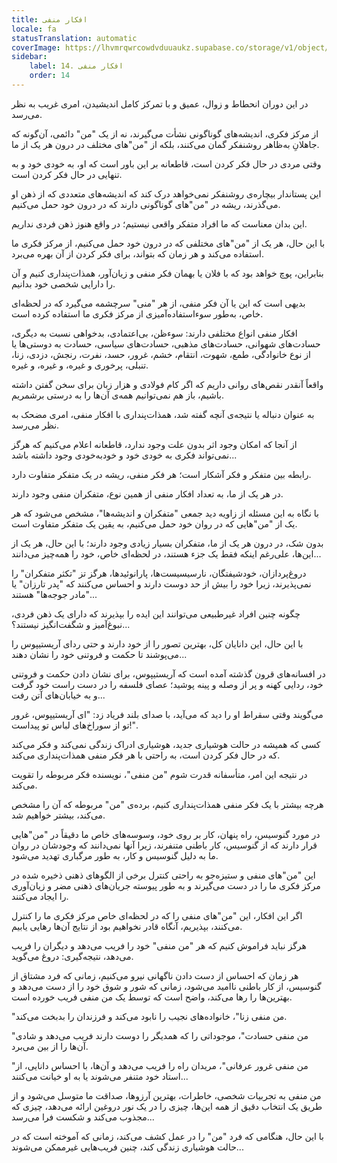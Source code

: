 ```yaml
---
title: افکار منفی
locale: fa
statusTranslation: automatic
coverImage: https://lhvmrqwrcowdvduuaukz.supabase.co/storage/v1/object/public/strapi-uploads/small_cover-tratado-de-psicologia-revolucionaria.webp-5e15e1cec4e0ebebcde5d7fc7565d8fd.webp
sidebar:
    label: 14. افکار منفی
    order: 14
---
```

در این دوران انحطاط و زوال، عمیق و با تمرکز کامل اندیشیدن، امری غریب به نظر می‌رسد.

از مرکز فکری، اندیشه‌های گوناگونی نشأت می‌گیرند، نه از یک "من" دائمی، آن‌گونه که جاهلانِ به‌ظاهر روشنفکر گمان می‌کنند، بلکه از "من"های مختلف در درون هر یک از ما.

وقتی مردی در حال فکر کردن است، قاطعانه بر این باور است که او، به خودی خود و به تنهایی در حال فکر کردن است.

این پستاندار بیچاره‌ی روشنفکر نمی‌خواهد درک کند که اندیشه‌های متعددی که از ذهن او می‌گذرند، ریشه در "من"های گوناگونی دارند که در درون خود حمل می‌کنیم.

این بدان معناست که ما افراد متفکر واقعی نیستیم؛ در واقع هنوز ذهن فردی نداریم.

با این حال، هر یک از "من"های مختلفی که در درون خود حمل می‌کنیم، از مرکز فکری ما استفاده می‌کند و هر زمان که بتواند، برای فکر کردن از آن بهره می‌برد.

بنابراین، پوچ خواهد بود که با فلان یا بهمان فکر منفی و زیان‌آور، همذات‌پنداری کنیم و آن را دارایی شخصی خود بدانیم.

بدیهی است که این یا آن فکر منفی، از هر "منی" سرچشمه می‌گیرد که در لحظه‌ای خاص، به‌طور سوءاستفاده‌آمیزی از مرکز فکری ما استفاده کرده است.

افکار منفی انواع مختلفی دارند: سوءظن، بی‌اعتمادی، بدخواهی نسبت به دیگری، حسادت‌های شهوانی، حسادت‌های مذهبی، حسادت‌های سیاسی، حسادت به دوستی‌ها یا از نوع خانوادگی، طمع، شهوت، انتقام، خشم، غرور، حسد، نفرت، رنجش، دزدی، زنا، تنبلی، پرخوری و غیره، و غیره، و غیره.

واقعاً آنقدر نقص‌های روانی داریم که اگر کام فولادی و هزار زبان برای سخن گفتن داشته باشیم، باز هم نمی‌توانیم همه‌ی آن‌ها را به درستی برشمریم.

به عنوان دنباله یا نتیجه‌ی آنچه گفته شد، همذات‌پنداری با افکار منفی، امری مضحک به نظر می‌رسد.

از آنجا که امکان وجود اثر بدون علت وجود ندارد، قاطعانه اعلام می‌کنیم که هرگز نمی‌تواند فکری به خودی خود و خودبه‌خودی وجود داشته باشد...

رابطه بین متفکر و فکر آشکار است؛ هر فکر منفی، ریشه در یک متفکر متفاوت دارد.

در هر یک از ما، به تعداد افکار منفی از همین نوع، متفکران منفی وجود دارند.

با نگاه به این مسئله از زاویه دید جمعی "متفکران و اندیشه‌ها"، مشخص می‌شود که هر یک از "من"هایی که در روان خود حمل می‌کنیم، به یقین یک متفکر متفاوت است.

بدون شک، در درون هر یک از ما، متفکران بسیار زیادی وجود دارند؛ با این حال، هر یک از این‌ها، علی‌رغم اینکه فقط یک جزء هستند، در لحظه‌ای خاص، خود را همه‌چیز می‌دانند...

دروغ‌پردازان، خودشیفتگان، نارسیسیست‌ها، پارانوئیدها، هرگز تز "تکثر متفکران" را نمی‌پذیرند، زیرا خود را بیش از حد دوست دارند و احساس می‌کنند که "پدر تارزان" یا "مادر جوجه‌ها" هستند...

چگونه چنین افراد غیرطبیعی می‌توانند این ایده را بپذیرند که دارای یک ذهن فردی، نبوغ‌آمیز و شگفت‌انگیز نیستند؟...

با این حال، این دانایان کل، بهترین تصور را از خود دارند و حتی ردای آریستیپوس را می‌پوشند تا حکمت و فروتنی خود را نشان دهند...

در افسانه‌های قرون گذشته آمده است که آریستیپوس، برای نشان دادن حکمت و فروتنی خود، ردایی کهنه و پر از وصله و پینه پوشید؛ عصای فلسفه را در دست راست خود گرفت و به خیابان‌های آتن رفت...

می‌گویند وقتی سقراط او را دید که می‌آید، با صدای بلند فریاد زد: "ای آریستیپوس، غرور تو از سوراخ‌های لباس تو پیداست!".

کسی که همیشه در حالت هوشیاری جدید، هوشیاری ادراک زندگی نمی‌کند و فکر می‌کند که در حال فکر کردن است، به راحتی با هر فکر منفی همذات‌پنداری می‌کند.

در نتیجه این امر، متأسفانه قدرت شوم "من منفی"، نویسنده فکر مربوطه را تقویت می‌کند.

هرچه بیشتر با یک فکر منفی همذات‌پنداری کنیم، برده‌ی "من" مربوطه که آن را مشخص می‌کند، بیشتر خواهیم شد.

در مورد گنوسیس، راه پنهان، کار بر روی خود، وسوسه‌های خاص ما دقیقاً در "من"هایی قرار دارند که از گنوسیس، کار باطنی متنفرند، زیرا آنها نمی‌دانند که وجودشان در روان ما به دلیل گنوسیس و کار، به طور مرگباری تهدید می‌شود.

این "من"های منفی و ستیزه‌جو به راحتی کنترل برخی از الگوهای ذهنی ذخیره شده در مرکز فکری ما را در دست می‌گیرند و به طور پیوسته جریان‌های ذهنی مضر و زیان‌آوری را ایجاد می‌کنند.

اگر این افکار، این "من"های منفی را که در لحظه‌ای خاص مرکز فکری ما را کنترل می‌کنند، بپذیریم، آنگاه قادر نخواهیم بود از نتایج آن‌ها رهایی یابیم.

هرگز نباید فراموش کنیم که هر "من منفی" خود را فریب می‌دهد و دیگران را فریب می‌دهد، نتیجه‌گیری: دروغ می‌گوید.

هر زمان که احساس از دست دادن ناگهانی نیرو می‌کنیم، زمانی که فرد مشتاق از گنوسیس، از کار باطنی ناامید می‌شود، زمانی که شور و شوق خود را از دست می‌دهد و بهترین‌ها را رها می‌کند، واضح است که توسط یک من منفی فریب خورده است.

"من منفی زنا"، خانواده‌های نجیب را نابود می‌کند و فرزندان را بدبخت می‌کند.

"من منفی حسادت"، موجوداتی را که همدیگر را دوست دارند فریب می‌دهد و شادی آن‌ها را از بین می‌برد.

"من منفی غرور عرفانی"، مریدان راه را فریب می‌دهد و آن‌ها، با احساس دانایی، از استاد خود متنفر می‌شوند یا به او خیانت می‌کنند...

من منفی به تجربیات شخصی، خاطرات، بهترین آرزوها، صداقت ما متوسل می‌شود و از طریق یک انتخاب دقیق از همه این‌ها، چیزی را در یک نور دروغین ارائه می‌دهد، چیزی که مجذوب می‌کند و شکست فرا می‌رسد...

با این حال، هنگامی که فرد "من" را در عمل کشف می‌کند، زمانی که آموخته است که در حالت هوشیاری زندگی کند، چنین فریب‌هایی غیرممکن می‌شوند...

